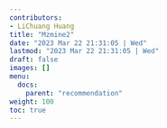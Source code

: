 ```yaml
---
contributors:
- LiChuang Huang
title: "Mzmine2"
date: "2023 Mar 22 21:31:05 | Wed"
lastmod: "2023 Mar 22 21:31:05 | Wed"
draft: false
images: []
menu:
  docs:
    parent: "recommendation"
weight: 100
toc: true
---
```

